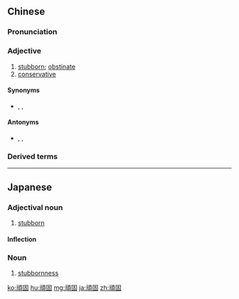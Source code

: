 {{also|顽固}}
==Chinese==
{{zh-forms|s=顽固}}

===Pronunciation===
{{zh-pron
|m=wángù
|c=waan4 gu3
|h=pfs=ngàn-ku
|mn=goân-kò͘/qz:oán-kò͘
|cat=a
}}

===Adjective===
{{zh-adj}}

# [[stubborn]]; [[obstinate]]
# [[conservative]]

====Synonyms====
* {{sense|conservative}} {{zh-l|保守}}, {{zh-l|閉塞}}, {{zh-l|守舊}}

====Antonyms====
* {{sense|conservative}} {{zh-l|進步}}, {{zh-l|開明}}, {{zh-l|開通|tr=kāitong}}

===Derived terms===
{{zh-der|顽固派}}

{{zh-cat|Intermediate}}

----

==Japanese==
{{ja-kanjitab|がん|こ|yomi=o}}

===Adjectival noun===
{{ja-adj|decl=な|がんこ}}

# [[stubborn]]

====Inflection====
{{ja-na|がんこ}}

===Noun===
{{ja-noun|がんこ}}

# [[stubbornness]]

[[ko:頑固]]
[[hu:頑固]]
[[mg:頑固]]
[[ja:頑固]]
[[zh:頑固]]